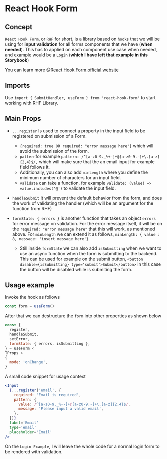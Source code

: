 
<Meta title='Components Lumina/Forms/React Hook Forms/How RHF works?' />

# React Hook Form

## Concept

`React Hook Form`, or `RHF` for short, is a library based on `hooks` that we will be using for <strong>input validation</strong> for all forms components that we have (<strong>when needed</strong>). This has to applied on each component use case when needed, and example would be a `Login` (<strong>which I have left that example in this Storybook</strong>)

You can learn more @[React Hook Form official website](https://react-hook-form.com/get-started)

## Imports

Use `import { SubmitHandler, useForm } from 'react-hook-form'` to start working with RHF Library.

## Main Props

- `...register` Is used to connect a property in the input field to be registered on submission of a Form.
  - `{required: true OR required: "error message here"}` which will avoid the submission of the form.
  - `pattern`for example `pattern: /^[a-z0-9._%+-]+@[a-z0-9.-]+\.[a-z]{2,4}$/,` which will make sure that the an email input for example field follows it.
  - Additionally, you can also add `minLength` where you define the minimum number of characters for an input field.
  - `validate` can take a function, for example `validate: (value) => value.includes('@')` to validate the input field.
- `handleSubmit` It will prevent the default behavior from the form, and does the work of validating the handler (which will be an argument for the function from RHF)
- `formState: { errors }` is another function that takes an object `errors` for error message on validation. For the error message itself, it will be on the `required: "error message here"` that this will work, as mentioned above. For `minLength` we can extend it as follows, `minLength: { value : 8, message: 'insert message here'}`

  - Still inside `formState` we can also add `isSubmitting` when we want to use an async function when the form is submitting to the backend. This can be used for example on the submit button, `<button disable={isSubmitting} type='submit'>Submit</button>` in this case the button will be disabled while is submiting the form.

## Usage example

Invoke the hook as follows

```jsx
const form = useForm()
```

After that we can destructure the `form` into other properties as shown below

```jsx
const {
  register,
  handleSubmit,
  setError,
  formState: { errors, isSubmitting },
} = useForm <
TProps >
{
  mode: 'onChange',
}
```

A small code snippet for usage context

```jsx
<Input
  {...register('email', {
    required: 'Email is required',
    pattern: {
      value: /^[a-z0-9._%+-]+@[a-z0-9.-]+\.[a-z]{2,4}$/,
      message: 'Please input a valid email',
    },
  })}
  label='Email'
  type='email'
  placeholder='Email'
/>
```

On the `Login Example`, I will leave the whole code for a normal login form to be rendered with validation.

